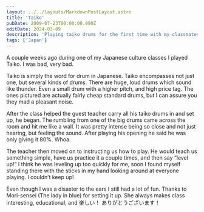 ```yaml
---
layout: ../../layouts/MarkdownPostLayout.astro
title: 'Taiko'
pubDate: 2009-07-23T00:00:00.000Z
editDate: 2024-03-09
description: 'Playing taiko drums for the first time with my classmates'
tags: ['Japan']
---
```


A couple weeks ago during one of my Japanese culture classes I played Taiko. I was bad, very bad.

Taiko is simply the word for drum in Japanese. Taiko encompasses not just one, but several kinds of drums. There are huge, loud drums which sound like thunder. Even a small drum with a higher pitch, and high price tag. The ones pictured are actually fairly cheap standard drums, but I can assure you they mad a pleasant noise.

After the class helped the guest teacher carry all his taiko drums in and set up, he began. The rumbling from one of the big drums came across the room and hit me like a wall. It was pretty intense being so close and not just hearing, but feeling the sound. After playing his opening he said he was only giving it 80%. Whoa.

The teacher then moved on to instructing us how to play. He would teach us something simple, have us practice it a couple times, and then say “level up!” I think he was leveling up too quickly for me, soon I found myself standing there with the sticks in my hand looking around at everyone playing. I couldn’t keep up!

Even though I was a disaster to the ears I still had a lot of fun. Thanks to Mori-sensei (The lady in blue) for setting it up. She always makes class interesting, educational, and 楽しい！ ありがとうございます！
